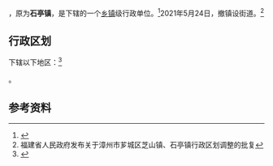 {{中国乡级行政区|35/06/02/103/000
| 电话区号 = 596
}}

'''{{PAGENAMEBASE}}'''，原为'''石亭镇'''，是{{PRC admin/fullname|35/06/02/103/000|3}}下辖的一个[[乡镇|乡镇]]级行政单位。<ref>{{PRC admin/ref sgc|{{PRC admin/parent|35/06/02/103/000}}}}</ref>2021年5月24日，撤镇设街道。<ref>福建省人民政府发布关于漳州市芗城区芝山镇、石亭镇行政区划调整的批复</ref>

== 行政区划 ==

{{PAGENAMEBASE}}下辖以下地区：<ref>{{PRC admin/ref sgc|35/06/02/103/000}}</ref>

{{PRC admin/children|35/06/02/103/000}}。

== 参考资料 ==

{{reflist}}

{{PRC admin/navcat|35/06/02/103/000}}